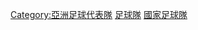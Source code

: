 {{Commons category|Malaysia national football team}}
[[Category:亞洲足球代表隊|Category:亞洲足球代表隊]]
[[Category:馬來西亞體育國家隊|足球隊]]
[[Category:馬來西亞足球|國家足球隊]]